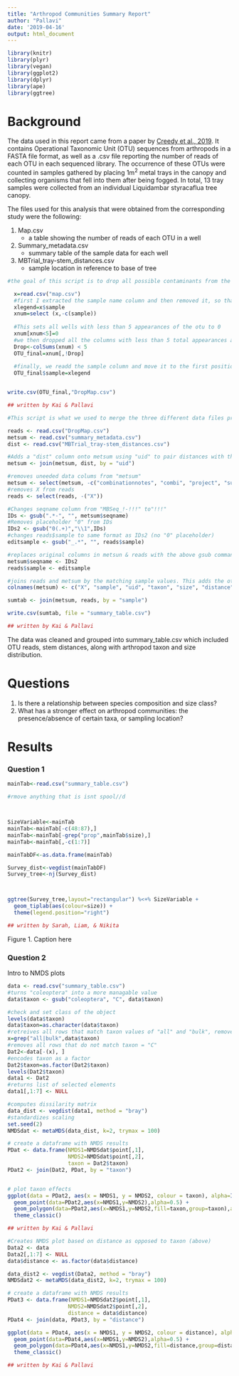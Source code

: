 ```yaml
---
title: "Arthropod Communities Summary Report"
author: "Pallavi"
date: '2019-04-16'
output: html_document
---
```


```r
library(knitr)
library(plyr)
library(vegan)
library(ggplot2)
library(dplyr)
library(ape)
library(ggtree)
```

# Background

The data used in this report came from a paper by [Creedy et al., 2019](https://onlinelibrary.wiley.com/doi/full/10.1002/ece3.4839). It contains Operational Taxonomic Unit (OTU) sequences from arthropods in a FASTA file format, as well as a .csv file reporting the number of reads of each OTU in each sequenced library. The occurrence of these OTUs were counted in samples gathered by placing 1m^2^ metal trays in the canopy and collecting organisms that fell into them after being fogged. In total, 13 tray samples were collected from an individual Liquidambar styracaflua tree canopy. 

The files used for this analysis that were obtained from the corresponding study were the following:

1. Map.csv
    * a table showing the number of reads of each OTU in a well
2. Summary_metadata.csv
    * summary table of the sample data for each well
3. MBTrial_tray-stem_distances.csv
    * sample location in reference to base of tree

```r
#the goal of this script is to drop all possible contaminants from the map.csv datafile

  x=read.csv("map.csv")
  #first I extracted the sample name column and then removed it, so that we could work with exclusivly numeric data
  xlegend=x$sample
  xnum=select (x,-c(sample))
  
  #This sets all wells with less than 5 appearances of the otu to 0
  xnum[xnum<5]=0
  #we then dropped all the columns with less than 5 total appearances as these were likely just contaminants
  Drop<-colSums(xnum) < 5
  OTU_final=xnum[,!Drop]
  
  #finally, we readd the sample column and move it to the first position
  OTU_final$sample=xlegend


write.csv(OTU_final,"DropMap.csv")

## written by Kai & Pallavi
```

```r
#This script is what we used to merge the three different data files provided from DataDryad into a single central dataset

reads <- read.csv("DropMap.csv")
metsum <- read.csv("summary_metadata.csv")
dist <- read.csv("MBTrial_tray-stem_distances.csv")

#Adds a "dist" column onto metsum using "uid" to pair distances with the proper sample
metsum <- join(metsum, dist, by = "uid")

#removes uneeded data colums from "metsum"
metsum <- select(metsum, -c("combinationnotes", "combi", "project", "subproject", "well", "angle"))
#removes X from reads
reads <- select(reads, -("X"))

#Changes seqname column from "MBSeq_!-!!!" to"!!!"
IDs <- gsub(".*-", "", metsum$seqname)
#Removes placeholder "0" from IDs
IDs2 <- gsub("0(.+)","\\1",IDs)
#changes reads$sample to same format as IDs2 (no "0" placeholder)
editsample <- gsub("_.*", "", reads$sample)

#replaces original columns in metsun & reads with the above gsub commands
metsum$seqname <- IDs2
reads$sample <- editsample

#joins reads and metsum by the matching sample values. This adds the otu reads into the correct row in sumtab
colnames(metsum) <- c("X", "sample", "uid", "taxon", "size", "distance")

sumtab <- join(metsum, reads, by = "sample")

write.csv(sumtab, file = "summary_table.csv")

## written by Kai & Pallavi
```

The data was cleaned and grouped into summary_table.csv which included OTU reads, stem distances, along with arthropod taxon and size distribution. 

# Questions

1. Is there a relationship between species composition and size class?
2. What has a stronger effect on arthropod communities: the presence/absence of certain taxa, or sampling location?

# Results

###  Question 1

```r

mainTab<-read.csv("summary_table.csv")

#rmove anything that is isnt spool//d



SizeVariable<-mainTab
mainTab<-mainTab[-c(48:87),]
mainTab<-mainTab[-grep("prop",mainTab$size),]
mainTab<-mainTab[,-c(1:7)]

mainTabDF<-as.data.frame(mainTab)

Survey_dist<-vegdist(mainTabDF)
Survey_tree<-nj(Survey_dist)



ggtree(Survey_tree,layout="rectangular") %<+% SizeVariable +
  geom_tiplab(aes(colour=size)) +
  theme(legend.position="right")

## written by Sarah, Liam, & Nikita
```

Figure 1. Caption here


### Question 2

Intro to NMDS plots

```r
data <- read.csv("summary_table.csv")
#turns "coleoptera" into a more managable value
data$taxon <- gsub("coleoptera", "C", data$taxon)

#check and set class of the object
levels(data$taxon)
data$taxon=as.character(data$taxon)
#retreives all rows that match taxon values of "all" and "bulk", removes X clolumn
x=grep("all|bulk",data$taxon)
#removes all rows that do not match taxon = "C"
Dat2<-data[-(x), ]
#encodes taxon as a factor
Dat2$taxon=as.factor(Dat2$taxon)
levels(Dat2$taxon)
data1 <- Dat2
#returns list of selected elements
data1[,1:7] <- NULL

#computes dissilarity matrix
data_dist <- vegdist(data1, method = "bray")
#standardizes scaling
set.seed(2)
NMDSdat <- metaMDS(data_dist, k=2, trymax = 100)

# create a dataframe with NMDS results 
PDat <- data.frame(NMDS1=NMDSdat$point[,1], 
                   NMDS2=NMDSdat$point[,2],
                   taxon = Dat2$taxon) 
PDat2 <- join(Dat2, PDat, by = "taxon") 


# plot taxon effects
ggplot(data = PDat2, aes(x = NMDS1, y = NMDS2, colour = taxon), alpha=I(0.6)) +  
  geom_point(data=PDat2,aes(x=NMDS1,y=NMDS2),alpha=0.5) +
  geom_polygon(data=PDat2,aes(x=NMDS1,y=NMDS2,fill=taxon,group=taxon),alpha=0.30) +
  theme_classic()

## written by Kai & Pallavi
```


```r
#Creates NMDS plot based on distance as opposed to taxon (above)
Data2 <- data
Data2[,1:7] <- NULL
data$distance <- as.factor(data$distance)

data_dist2 <- vegdist(Data2, method = "bray")
NMDSdat2 <- metaMDS(data_dist2, k=2, trymax = 100)

# create a dataframe with NMDS results 
PDat3 <- data.frame(NMDS1=NMDSdat2$point[,1], 
                   NMDS2=NMDSdat2$point[,2],
                   distance = data$distance) 
PDat4 <- join(data, PDat3, by = "distance") 

ggplot(data = PDat4, aes(x = NMDS1, y = NMDS2, colour = distance), alpha=I(0.6)) +  # plot distance effects
  geom_point(data=PDat4,aes(x=NMDS1,y=NMDS2),alpha=0.5) +
  geom_polygon(data=PDat4,aes(x=NMDS1,y=NMDS2,fill=distance,group=distance),alpha=0.30) +
  theme_classic()

## written by Kai & Pallavi
```

